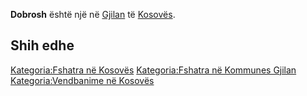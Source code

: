 {{Fshat në 
 | Emri                = Dobrosh
 | EmriAlt                = 
 | NAME_SHORT_FORM=      
 | NAME_GENERIC=      
 | NAME_SORT_NAME_RO=      DOBROSH
 | FULL_NAME_RO = Dobrosh
 | FULL_NAME_ND_RO=Dobrosh
 | SORT_NAME_RG=DOBROSH
 | FULL_NAME_RG=Dobrosh
 | FULL_NAME_ND_RG=Dobrosh
 | SRP_NAME_SHORT_FORM=      
 | SRP_NAME_GENERIC=      
 | SRP_NAME_SORT_NAME_RO=      
 | SRP_FULL_NAME_RO = 
 | SRP_FULL_NAME_ND_RO=
 | SRP_SORT_NAME_RG=
 | SRP_FULL_NAME_RG=
 | SRP_FULL_NAME_ND_RG=
 | Emri (Rasa dhanore) = 
 | Figura              = 
 | Shteti              = Kosovo
 | Komuna              = Gjilan
 | Kodi postar         = 
 | Sipërfaqja          = 

 | Popullsia           = 

 | Regj. i popullsisë  = 
 | Dend. e popullsisë  = 
 | Faqja zyrtare       = 
 <!--- Koordinatat ----> 
 | Gjerësia            = 42.440833
 | Gjatësia            = 20.312222
 | Lartësia            = 
}}
'''Dobrosh''' është një [[]] në [[Gjilan]] të [[Kosovës]].

<!-- == Gjeografia == -->
<!-- == Historia == -->
<!-- == Demografia == -->
== Shih edhe ==
{{Komuna Gjilan}}
{{Kosovo-Administrata-Cung}}

[[Kategoria:Fshatra në Kosovës]]
[[Kategoria:Fshatra në Kommunes Gjilan]]
[[Kategoria:Vendbanime në Kosovës]]